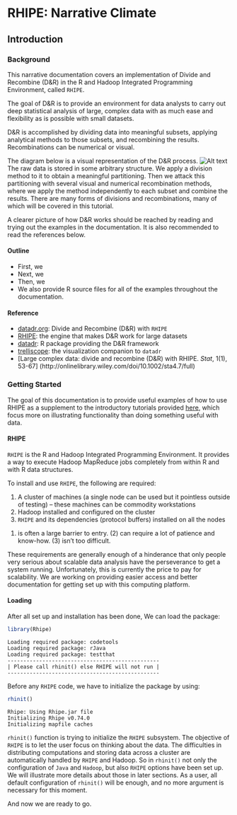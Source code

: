 # RHIPE: Narrative Climate #

## Introduction ##

### Background ###

This narrative documentation covers an implementation of Divide and Recombine (D&R) in the R and 
Hadoop Integrated Programming Environment, called `RHIPE`.

The goal of D&R is to provide an environment for data analysts to carry out deep statistical analysis
of large, complex data with as much ease and flexibility as is possible with small datasets.

D&R is accomplished by dividing data into meaningful subsets, applying analytical methods to those 
subsets, and recombining the results. Recombinations can be numerical or visual. 

The diagram below is a visual representation of the D&R process.
![Alt text](./plots/drdiagram.svg)
The raw data is stored in some arbitrary structure. We apply a division method to it to obtain a 
meaningful partitioning. Then we attack this partitioning with several visual and numerical 
recombination methods, where we apply the method independently to each subset and combine the results.
There are many forms of divisions and recombinations, many of which will be covered in this tutorial.

A clearer picture of how D&R works should be reached by reading and trying out the examples in the 
documentation. It is also recommended to read the references below.

#### Outline ####

- First, we 
- Next, we 
- Then, we 
- We also provide R source files for all of the examples throughout the documentation.

#### Reference ####

- [datadr.org](http://datadr.org): Divide and Recombine (D&R) with `RHIPE`
- [RHIPE](http://github.com/saptarshiguha/RHIPE): the engine that makes D&R work for large datasets
- [datadr](http://github.com/hafen/datadr): R package providing the D&R framework
- [trelliscope](http://github.com/hafen/trelliscope): the visualization companion to `datadr`
- [Large complex data: divide and recombine (D&R) with RHIPE. *Stat*, 1(1), 53-67]
(http://onlinelibrary.wiley.com/doi/10.1002/sta4.7/full)

### Getting Started ###

The goal of this documentation is to provide useful examples of how to use RHIPE as a supplement to
the introductory tutorials provided [here](http://xiaosutong.github.io/docs-RHIPE/tutorial/), which 
focus more on illustrating functionality than doing something useful with data.

#### RHIPE ####

`RHIPE` is the R and Hadoop Integrated Programming Environment. It provides a way to execute Hadoop 
MapReduce jobs completely from within R and with R data structures.

To install and use `RHIPE`, the following are required:

1. A cluster of machines (a single node can be used but it pointless outside of testing) -- these 
machines can be commodity workstations
2. Hadoop installed and configured on the cluster
3. `RHIPE` and its dependencies (protocol buffers) installed on all the nodes

(1) is often a large barrier to entry. (2) can require a lot of patience and know-how. (3) isn't too
difficult.

These requirements are generally enough of a hinderance that only people very serious about scalable
data analysis have the perseverance to get a system running. Unfortunately, this is currently the 
price to pay for scalability. We are working on providing easier access and better documentation for
getting set up with this computing platform.

#### Loading ####
After all set up and installation has been done, We can load the package:
```r
library(Rhipe)
```
```
Loading required package: codetools
Loading required package: rJava
Loading required package: testthat
------------------------------------------------
| Please call rhinit() else RHIPE will not run |
------------------------------------------------
```
Before any `RHIPE` code, we have to initialize the package by using:
```r
rhinit()
```
```
Rhipe: Using Rhipe.jar file
Initializing Rhipe v0.74.0
Initializing mapfile caches
```
`rhinit()` function is trying to initialize the `RHIPE` subsystem. The objective of `RHIPE` is to let 
the user focus on thinking about the data. The difficulties in distributing computations and 
storing data across a cluster are automatically handled by `RHIPE` and Hadoop. So in `rhinit()`
not only the configuration of `Java` and `Hadoop`, but also `RHIPE` options have been set up. We
will illustrate more details about those in later sections. As a user, all default configuration
of `rhinit()` will be enough, and no more argument is necessary for this moment.

And now we are ready to go.
